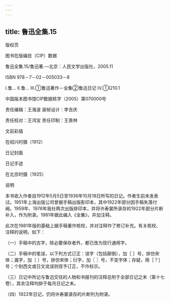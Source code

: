 ```yaml
---
---
---
```

title: 鲁迅全集.15
---




版权页


图书在版编目（CIP）数据

鲁迅全集.15/鲁迅著.—北京：人民文学出版社，2005.11

ISBN 978－7－02－005033－8

Ⅰ.鲁… Ⅱ.鲁… Ⅲ.①鲁迅著作－全集②鲁迅日记 Ⅳ.①I210.1

中国版本图书馆CIP数据核字（2005）第070000号

责任编辑：王海波 装帧设计：李吉庆

责任校对：王鸿宝 责任印制：王景林





文前彩插




在绍兴时摄（1912）



日记封面



日记手迹



在北京时摄（1925）





说明


本书收入作者自1912年5月5日至1936年10月18日所写的日记。作者生前未发表过。1951年上海出版公司曾据手稿出版影印本，其中1922年部分因手稿失落付阙。1959年、1976年我社两次出版排印本，并将许寿裳所录存的1922年部分片断补入，作为附录。1981年据此编入《全集》，并加注释。

此次在1981年版的基础上据手稿重作核校，并对注释作了修订补充。有关核校、注释的说明，如下：

（一）手稿中的古字，除必要保存者外，都已改为现行通用字。

（二）手稿中的笔误，以下列方式订正：误字（包括颠倒），加［ ］号，排仿宋体；漏字，加〔 〕号，排仿宋体；衍字，加〖 〗号，不变字体；存疑，用［？］号；个别西文或日文讹误则径予订正，不作标示。

（三）日记中所记与鲁迅交往的人物和书报刊的注释总附于全部日记之末（第十七卷），其余注释均排于每月日记之末。

（四）1922年日记，仍将许寿裳录存的片断列为附录。